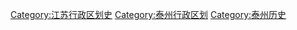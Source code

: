 [[Category:江苏行政区划史|Category:江苏行政区划史]]
[[Category:泰州行政区划|Category:泰州行政区划]]
[[Category:泰州历史|Category:泰州历史]]